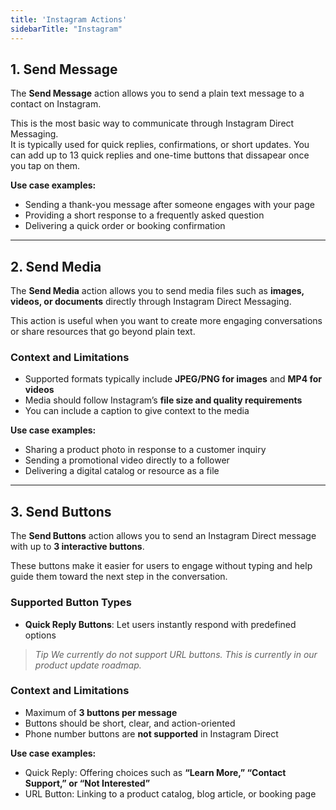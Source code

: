 ```yaml
---
title: 'Instagram Actions'
sidebarTitle: "Instagram"
---
```


## 1.  Send Message
The **Send Message** action allows you to send a plain text message to a contact on Instagram.

This is the most basic way to communicate through Instagram Direct Messaging.  
It is typically used for quick replies, confirmations, or short updates. You can add up to 13 quick replies and one-time buttons that dissapear once you tap on them.

**Use case examples:**
- Sending a thank-you message after someone engages with your page  
- Providing a short response to a frequently asked question  
- Delivering a quick order or booking confirmation  

---

## 2.  Send Media
The **Send Media** action allows you to send media files such as **images, videos, or documents** directly through Instagram Direct Messaging.

This action is useful when you want to create more engaging conversations or share resources that go beyond plain text.

### Context and Limitations
- Supported formats typically include **JPEG/PNG for images** and **MP4 for videos**  
- Media should follow Instagram’s **file size and quality requirements**  
- You can include a caption to give context to the media  

**Use case examples:**
- Sharing a product photo in response to a customer inquiry  
- Sending a promotional video directly to a follower  
- Delivering a digital catalog or resource as a file  

---

## 3.  Send Buttons
The **Send Buttons** action allows you to send an Instagram Direct message with up to **3 interactive buttons**.

These buttons make it easier for users to engage without typing and help guide them toward the next step in the conversation.

### Supported Button Types
- **Quick Reply Buttons**: Let users instantly respond with predefined options

> _Tip_
_We currently do not support URL buttons. This is currently in our product update roadmap._

### Context and Limitations
- Maximum of **3 buttons per message**  
- Buttons should be short, clear, and action-oriented  
- Phone number buttons are **not supported** in Instagram Direct  

**Use case examples:**
- Quick Reply: Offering choices such as **“Learn More,” “Contact Support,” or “Not Interested”**  
- URL Button: Linking to a product catalog, blog article, or booking page  
